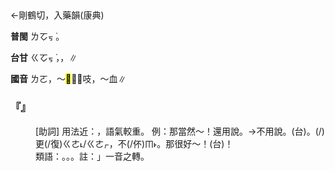 
=={{ruby|咯|ㄌㄛ}}==

←剛鶴切，入藥韻{{ruby|＝|ㄍㄜˋ}}(康典)

'''普閩''' <rt>ㄌㆦㆶ ͘</rt>。

'''台甘''' <rt>ㄍㆦㆶ ͘</rt>{{ruby|。|ㄌㆦㆶ ͘}}{{ruby|。|ㄎㄚㆶ ͘}}，{{ruby|咯|ㄎㄚㆶ ͘}}{{ruby|血|ㄏㄨㄧㆷ}}{{ruby|。|ㄍㄨ˫}}，{{ruby|粉|ㄏㄨㄣˋ}}{{ruby|鳥|ㄐㄧㄠˋ}}{{ruby|叫|ㄍㄧㄜ˪}}{{ruby|聲|ㄒㄧㆩ}}∥

'''國音''' <rt>ㄌㄛ</rt>{{ruby|。|ㄍㄜ}}，～<mark>&#xf96e7;</mark>{{ruby|。|ㄍㄜˊ}}，～吱{{ruby|。|ㄎㄚˇ}}，～血∥

    

==='''『{{ruby|咯|ㄌㄛ}}』'''===
: [助詞] 用法近：{{ruby|了|ㄌㄛ}}，語氣較重。 例：那當然～！還用說。→不用說。(台){{ruby|彼|ㄏㆤ}}{{ruby|當|ㄉㆲ}}{{ruby|然|ㆢㄧㄢˊ/ㄌㄧㄢˊ}}{{ruby|喏|ㄋㆦㆷ}}{{ruby|喔|ㆦ}}{{ruby|←|ㆦ˪}}。{{ruby|煞|ㄙㄨㄚㆷ}}{{ruby|著|ㄉㄧㄜㆷ}}(/{{ruby|都|ㄉㄜ˫}})更(/復)<rt>ㄍㄜ˪/ㄍㄜㆷ</rt>{{ruby|講|ㄍㆲˋ}}，不(/伓)<rt>ㆬ˫</rt>{{ruby|免|ㆠㄧㄢˋ}}{{ruby|講|ㄍㆲˋ}}。那很好～！(台){{ruby|彼|ㄏㆤ}}{{ruby|真|ㄐㄧㄣ}}{{ruby|好|ㄏㄜˋ}}{{ruby|喏|·ㄋㆦㆷ}}！
:類語：{{ruby|咯|ㄌㄛ}}。{{ruby|嘍|ㄌㄨㄛ}}。{{ruby|囉|·ㄌㄨㄛˊ}}。註：{{ruby|「|ㄌㄛ}}{{ruby|、|ㄌㄨㄛ}}」一音之轉。
:
    

